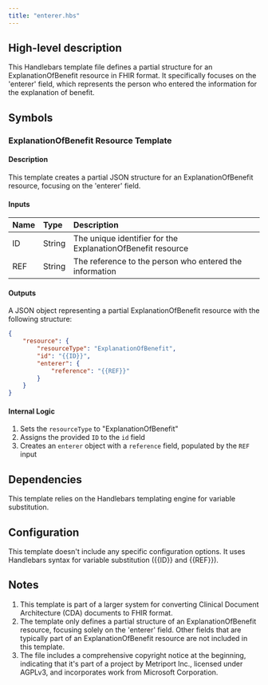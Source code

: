 ```yaml
---
title: "enterer.hbs"
---
```


## High-level description
This Handlebars template file defines a partial structure for an ExplanationOfBenefit resource in FHIR format. It specifically focuses on the 'enterer' field, which represents the person who entered the information for the explanation of benefit.

## Symbols

### ExplanationOfBenefit Resource Template
#### Description
This template creates a partial JSON structure for an ExplanationOfBenefit resource, focusing on the 'enterer' field.

#### Inputs
| Name | Type | Description |
|:-----|:-----|:------------|
| ID | String | The unique identifier for the ExplanationOfBenefit resource |
| REF | String | The reference to the person who entered the information |

#### Outputs
A JSON object representing a partial ExplanationOfBenefit resource with the following structure:
```json
{
    "resource": {
        "resourceType": "ExplanationOfBenefit",
        "id": "{{ID}}",
        "enterer": {
            "reference": "{{REF}}"
        }
    }
}
```

#### Internal Logic
1. Sets the `resourceType` to "ExplanationOfBenefit"
2. Assigns the provided `ID` to the `id` field
3. Creates an `enterer` object with a `reference` field, populated by the `REF` input

## Dependencies
This template relies on the Handlebars templating engine for variable substitution.

## Configuration
This template doesn't include any specific configuration options. It uses Handlebars syntax for variable substitution ({{ID}} and {{REF}}).

## Notes
1. This template is part of a larger system for converting Clinical Document Architecture (CDA) documents to FHIR format.
2. The template only defines a partial structure of an ExplanationOfBenefit resource, focusing solely on the 'enterer' field. Other fields that are typically part of an ExplanationOfBenefit resource are not included in this template.
3. The file includes a comprehensive copyright notice at the beginning, indicating that it's part of a project by Metriport Inc., licensed under AGPLv3, and incorporates work from Microsoft Corporation.